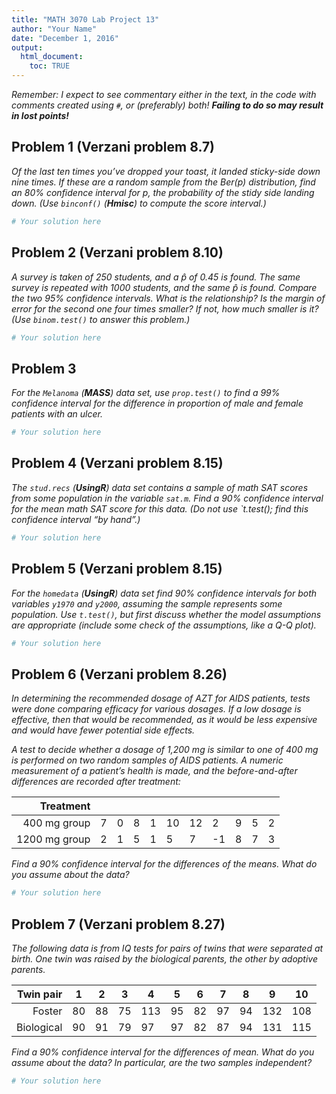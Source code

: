 ```yaml
---
title: "MATH 3070 Lab Project 13"
author: "Your Name"
date: "December 1, 2016"
output:
  html_document:
    toc: TRUE
---
```


*Remember: I expect to see commentary either in the text, in the code with comments created using `#`, or (preferably) both! **Failing to do so may result in lost points!***

## Problem 1 (Verzani problem 8.7)
*Of the last ten times you've dropped your toast, it landed sticky-side down nine times. If these are a random sample from the $\text{Ber}(p)$ distribution, find an 80% confidence interval for $p$, the probability of the stidy side landing down. (Use `binconf()` (**Hmisc**) to compute the score interval.)*

```r
# Your solution here
```

## Problem 2 (Verzani problem 8.10)
*A survey is taken of 250 students, and a $\hat{p}$ of 0.45 is found. The same survey is repeated with 1000 students, and the same $\hat{p}$ is found. Compare the two 95% confidence intervals. What is the relationship? Is the margin of error for the second one four times smaller? If not, how much smaller is it? (Use `binom.test()` to answer this problem.)*

```r
# Your solution here
```

## Problem 3
*For the `Melanoma` (**MASS**) data set, use `prop.test()` to find a 99% confidence interval for the difference in proportion of male and female patients with an ulcer.*

```r
# Your solution here
```

## Problem 4 (Verzani problem 8.15)
*The `stud.recs` (**UsingR**) data set contains a sample of math SAT scores from some population in the variable `sat.m`. Find a 90% confidence interval for the mean math SAT score for this data. (Do not use `t.test(); find this confidence interval "by hand".)*

```r
# Your solution here
```

## Problem 5 (Verzani problem 8.15)
*For the `homedata` (**UsingR**) data set find 90% confidence intervals for both variables `y1970` and `y2000`, assuming the sample represents some population. Use `t.test()`, but first discuss whether the model assumptions are appropriate (include some check of the assumptions, like a Q-Q plot).*

```r
# Your solution here
```

## Problem 6 (Verzani problem 8.26)
*In determining the recommended dosage of AZT for AIDS patients, tests were done comparing efficacy for various dosages. If a low dosage is effective, then that would be recommended, as it would be less expensive and would have fewer potential side effects.*

*A test to decide whether a dosage of 1,200 mg is similar to one of 400 mg is performed on two random samples of AIDS patients. A numeric measurement of a patient's health is made, and the before-and-after differences are recorded after treatment:*

|Treatment      |   |   |   |   |    |    |    |   |   |   |
|--------------:|---|---|---|---|----|----|----|---|---|---|
| 400 mg group  | 7 | 0 | 8 | 1 | 10 | 12 | 2  | 9 | 5 | 2 |
| 1200 mg group | 2 | 1 | 5 | 1 | 5  | 7  | -1 | 8 | 7 | 3 |

*Find a 90% confidence interval for the differences of the means. What do you assume about the data?*

```r
# Your solution here
```

## Problem 7 (Verzani problem 8.27)
*The following data is from IQ tests for pairs of twins that were separated at birth. One twin was raised by the biological parents, the other by adoptive parents.*

| Twin pair  | 1  | 2  | 3  | 4   | 5  | 6  | 7  | 8  | 9   | 10  |
|-----------:|----|----|----|-----|----|----|----|----|-----|-----|
| Foster     | 80 | 88 | 75 | 113 | 95 | 82 | 97 | 94 | 132 | 108 |
| Biological | 90 | 91 | 79 | 97  | 97 | 82 | 87 | 94 | 131 | 115 |

*Find a 90% confidence interval for the differences of mean. What do you assume about the data? In particular, are the two samples independent?*

```r
# Your solution here
```
